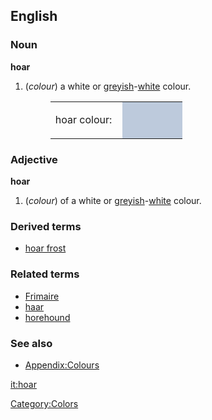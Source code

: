 ==English==

===Noun===
'''hoar'''
#(''colour'') a white or [[grey]]ish-[[white]] colour.
#:<table><tr><td>hoar colour: &nbsp;</td><td bgcolor="#BDCADC" width="80">&nbsp; </td></tr></table>

===Adjective===
'''hoar'''
#(''colour'') of a white or [[grey]]ish-[[white]] colour.

===Derived terms===
*[[hoar frost]]

===Related terms===
*[[Frimaire]]
*[[haar]]
*[[horehound]]

===See also===
*[[Wiktionary_Appendix:Colours|Appendix:Colours]]

[[Category:Colors]]

[[it:hoar]]